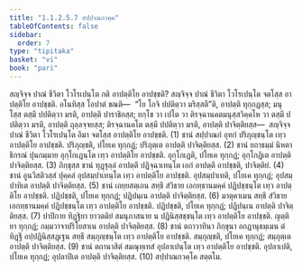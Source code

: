 ```yaml
---
title: "1.1.2.5.7 สปฺปาณกวคฺค"
tableOfContents: false
sidebar:
  order: 7
type: "tipitaka"
basket: "vi"
book: "pari"
---
```



<DynamicBreadcrumb />

<Division number="171" book="pari">

<Paragraph number="451" book="pari">
สญฺจิจฺจ ปาณํ ชีวิตา โวโรเปนฺโต กติ อาปตฺติโย อาปชฺชติ? สญฺจิจฺจ ปาณํ ชีวิตา โวโรเปนฺโต จตโสฺส อาปตฺติโย อาปชฺชติ. อโนทิสฺส โอปาตํ ขณติ—  “โย โกจิ ปปติตฺวา มริสฺสตี”ติ, อาปตฺติ ทุกฺกฏสฺส; มนุโสฺส ตสฺมึ ปปติตฺวา มรติ, อาปตฺติ ปาราชิกสฺส; ยกฺโข วา เปโต วา ติรจฺฉานคตมนุสฺสวิคฺคโห วา ตสฺมึ ปปติตฺวา มรติ, อาปตฺติ ถุลฺลจฺจยสฺส; ติรจฺฉานคโต ตสฺมึ ปปติตฺวา มรติ, อาปตฺติ ปาจิตฺติยสฺส—  สญฺจิจฺจ ปาณํ ชีวิตา โวโรเปนฺโต อิมา จตโสฺส อาปตฺติโย อาปชฺชติ. (1)
</Paragraph>

<Paragraph number="452" book="pari">
ชานํ สปฺปาณกํ อุทกํ ปริภุญฺชนฺโต เทฺว อาปตฺติโย อาปชฺชติ. ปริภุญฺชติ, ปโยเค ทุกฺกฏํ; ปริภุตฺเต อาปตฺติ ปาจิตฺติยสฺส. (2)
</Paragraph>

<Paragraph number="453" book="pari">
ชานํ ยถาธมฺมํ นิหตาธิกรณํ ปุนกมฺมาย อุกฺโกเฏนฺโต เทฺว อาปตฺติโย อาปชฺชติ. อุกฺโกเฏติ, ปโยเค ทุกฺกฏํ; อุกฺโกฏิเต อาปตฺติ ปาจิตฺติยสฺส. (3)
</Paragraph>

<Paragraph number="454" book="pari">
ภิกฺขุสฺส ชานํ ทุฏฺฐุลฺลํ อาปตฺตึ ปฏิจฺฉาเทนฺโต เอกํ อาปตฺตึ อาปชฺชติ, ปาจิตฺติยํ. (4)
</Paragraph>

<Paragraph number="455" book="pari">
ชานํ อูนวีสติวสฺสํ ปุคฺคลํ อุปสมฺปาเทนฺโต เทฺว อาปตฺติโย อาปชฺชติ. อุปสมฺปาเทติ, ปโยเค ทุกฺกฏํ; อุปสมฺปาทิเต อาปตฺติ ปาจิตฺติยสฺส. (5)
</Paragraph>

<Paragraph number="456" book="pari">
ชานํ เถยฺยสตฺเถน สทฺธึ สํวิธาย เอกทฺธานมคฺคํ ปฏิปชฺชนฺโต เทฺว อาปตฺติโย อาปชฺชติ. ปฏิปชฺชติ, ปโยเค ทุกฺกฏํ; ปฏิปนฺเน อาปตฺติ ปาจิตฺติยสฺส. (6)
</Paragraph>

<Paragraph number="457" book="pari">
มาตุคาเมน สทฺธึ สํวิธาย เอกทฺธานมคฺคํ ปฏิปชฺชนฺโต เทฺว อาปตฺติโย อาปชฺชติ. ปฏิปชฺชติ, ปโยเค ทุกฺกฏํ; ปฏิปนฺเน อาปตฺติ ปาจิตฺติยสฺส. (7)
</Paragraph>

<Paragraph number="458" book="pari">
ปาปิกาย ทิฏฺฐิยา ยาวตติยํ สมนุภาสนาย น ปฏินิสฺสชฺชนฺโต เทฺว อาปตฺติโย อาปชฺชติ. ญตฺติยา ทุกฺกฏํ; กมฺมวาจาปริโยสาเน อาปตฺติ ปาจิตฺติยสฺส. (8)
</Paragraph>

<Paragraph number="459" book="pari">
ชานํ ตถาวาทินา ภิกฺขุนา อกฏานุธมฺเมน ตํ ทิฏฺฐึ อปฺปฏินิสฺสฏฺเฐน สทฺธึ สมฺภุญฺชนฺโต เทฺว อาปตฺติโย อาปชฺชติ. สมฺภุญฺชติ, ปโยเค ทุกฺกฏํ; สมฺภุตฺเต อาปตฺติ ปาจิตฺติยสฺส. (9)
</Paragraph>

<Paragraph number="460" book="pari">
ชานํ ตถานาสิตํ สมณุทฺเทสํ อุปลาเปนฺโต เทฺว อาปตฺติโย อาปชฺชติ. อุปลาเปติ, ปโยเค ทุกฺกฏํ; อุปลาปิเต อาปตฺติ ปาจิตฺติยสฺส. (10)

</Paragraph>
</Division>

<Paragraph number="461" type="center" book="pari">
สปฺปาณกวคฺโค สตฺตโม.
</Paragraph>